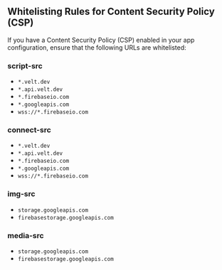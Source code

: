 ## Whitelisting Rules for Content Security Policy (CSP)

If you have a Content Security Policy (CSP) enabled in your app configuration, ensure that the following URLs are whitelisted:

### script-src
- `*.velt.dev`
- `*.api.velt.dev`
- `*.firebaseio.com`
- `*.googleapis.com`
- `wss://*.firebaseio.com`

### connect-src
- `*.velt.dev`
- `*.api.velt.dev`
- `*.firebaseio.com` 
- `*.googleapis.com`
- `wss://*.firebaseio.com`

### img-src
- `storage.googleapis.com`
- `firebasestorage.googleapis.com`

### media-src
- `storage.googleapis.com`
- `firebasestorage.googleapis.com`